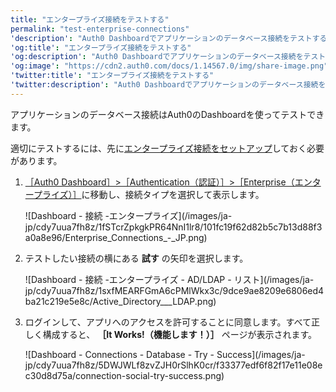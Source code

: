 ```yaml
---
title: "エンタープライズ接続をテストする"
permalink: "test-enterprise-connections"
'description': "Auth0 Dashboardでアプリケーションのデータベース接続をテストする方法について説明します。"
'og:title': "エンタープライズ接続をテストする"
'og:description': "Auth0 Dashboardでアプリケーションのデータベース接続をテストする方法について説明します。"
'og:image': "https://cdn2.auth0.com/docs/1.14567.0/img/share-image.png"
'twitter:title': "エンタープライズ接続をテストする"
'twitter:description': "Auth0 Dashboardでアプリケーションのデータベース接続をテストする方法について説明します。"
---
```


アプリケーションのデータベース接続はAuth0のDashboardを使ってテストできます。

適切にテストするには、先に[エンタープライズ接続をセットアップ](/ja-jp/authenticate/identity-providers/enterprise-identity-providers/enable-enterprise-connections)しておく必要があります。

1. [［Auth0 Dashboard］>［Authentication（認証）］>［Enterprise（エンタープライズ）］](https://manage.auth0.com/#/connections/enterprise)に移動し、接続タイプを選択して表示します。

   <Frame>![Dashboard - 接続 -エンタープライズ](/images/ja-jp/cdy7uua7fh8z/1fSTcrZpkgkPR64NnI1lr8/101fc19f62d82b5c7b13d88f3a0a8e96/Enterprise_Connections_-_JP.png)</Frame>

2. テストしたい接続の横にある **試す** の矢印を選択します。

   <Frame>![Dashboard - 接続 -エンタープライズ - AD/LDAP - リスト](/images/ja-jp/cdy7uua7fh8z/1sxfMEARFGmA6cPMlWkx3c/9dce9ae8209e6806ed4ba21c219e5e8c/Active_Directory___LDAP.png)</Frame>

3. ログインして、アプリへのアクセスを許可することに同意します。すべて正しく構成すると、 **［It Works!（機能します！）］** ページが表示されます。

   <Frame>![Dashboard - Connections - Database - Try - Success](/images/ja-jp/cdy7uua7fh8z/5DWJWLf8zvZJH0rSlhK0cr/f33377edf6f82f17e11e08ec30d8d75a/connection-social-try-success.png)</Frame>


